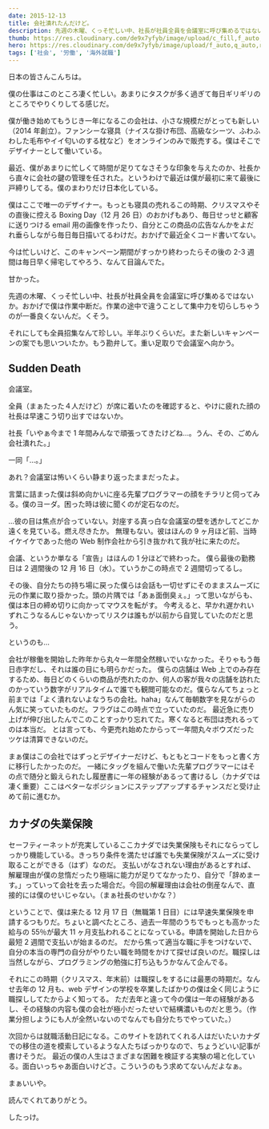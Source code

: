 ```yaml
---
date: 2015-12-13
title: 会社潰れたんだけど。
description: 先週の木曜、くっそ忙しい中、社長が社員全員を会議室に呼び集めるではないか。おかげで僕は作業中断だ。作業の途中で違うことして集中力を切らしちゃうのが一番良くないんだ。くそう。
thumb: https://res.cloudinary.com/de9x7yfyb/image/upload/c_fill,f_auto,h_120,q_auto,r_6,w_120/v1637734527/qc3/posts/canada-work/work_unxrmj.jpg
hero: https://res.cloudinary.com/de9x7yfyb/image/upload/f_auto,q_auto,r_6,w_680/v1637734527/qc3/posts/canada-work/work_unxrmj.jpg
tags: ['社会', '労働', '海外就職']
---
```


日本の皆さんこんちは。

僕の仕事はこのところ凄く忙しい。あまりにタスクが多く過ぎて毎日ギリギリのところでやりくりしてる感じだ。

僕が働き始めてもうじき一年になるこの会社は、小さな規模だがとっても新しい（2014 年創立）。ファンシーな寝具（ナイスな掛け布団、高級なシーツ、ふわふわした毛布やイイ匂いのする枕など）をオンラインのみで販売する。僕はそこでデザイナーとして働いている。

最近、僕があまりに忙しくて時間が足りてなさそうな印象を与えたのか、社長から直々に会社の鍵の管理を任された。というわけで最近は僕が最初に来て最後に戸締りしてる。僕のまわりだけ日本化している。

僕はここで唯一のデザイナー。もっとも寝具の売れるこの時期、クリスマスやその直後に控える Boxing Day（12 月 26 日）のおかげもあり、毎日せっせと顧客に送りつける email 用の画像を作ったり、自分とこの商品の広告なんかをよだれ垂らしながら毎日毎日描いてるわけだ。おかげで最近全くコード書いてない。

今は忙しいけど、このキャンペーン期間がすっかり終わったらその後の 2-3 週間は毎日早く帰宅してやろう、なんて目論んでた。

甘かった。

先週の木曜、くっそ忙しい中、社長が社員全員を会議室に呼び集めるではないか。おかげで僕は作業中断だ。作業の途中で違うことして集中力を切らしちゃうのが一番良くないんだ。くそう。

それにしても全員招集なんて珍しい。半年ぶりくらいだ。また新しいキャンペーンの案でも思いついたか。もう勘弁して。重い足取りで会議室へ向かう。

## Sudden Death

会議室。

全員（まぁたった４人だけど）が席に着いたのを確認すると、やけに疲れた顔の社長は早速こう切り出すではないか。

社長「いやぁ今まで 1 年間みんなで頑張ってきたけどね…。うん、その、ごめん会社潰れた。」

一同「…。」

あれ？会議室は怖いくらい静まり返ったままだったよ。

言葉に詰まった僕は斜め向かいに座る先輩プログラマーの顔をチラリと伺ってみる。僕のヨーダ。困った時は彼に聞くのが定石なのだ。

...彼の目は焦点が合っていない。対座する真っ白な会議室の壁を透かしてどこか遠くを見ている。燃え尽きたか。
無理もない。彼はほんの 9 ヶ月ほど前、当時イケイケであった他の Web 制作会社から引き抜かれて我が社に来たのだ。

会議、というか単なる「宣告」はほんの 1 分ほどで終わった。
僕ら最後の勤務日は 2 週間後の 12 月 16 日（水）。ていうかこの時点で 2 週間切ってるし。

その後、自分たちの持ち場に戻った僕らは会話も一切せずにそのままスムーズに元の作業に取り掛かった。頭の片隅では「あぁ面倒臭ぇ。」って思いながらも、僕は本日の締め切りに向かってマウスを転がす。
今考えると、早かれ遅かれいずれこうなるんじゃないかってリスクは誰もが以前から自覚していたのだと思う。

というのも…

会社が稼働を開始した昨年から丸々一年間全然稼いでいなかった。そりゃもう毎日赤字だし、それは誰の目にも明らかだった。
僕らの店舗は Web 上でのみ存在するため、毎日どのくらいの商品が売れたのか、何人の客が我々の店舗を訪れたのかっていう数字がリアルタイムで誰でも観閲可能なのだ。僕らなんてちょっと前までは「よく潰れないよなうちの会社。haha」なんて毎朝数字を見ながらのん気に笑っていたものだ。フラグはこの時点で立っていたのだ。
最近急に売り上げが伸び出したんでこのことすっかり忘れてた。寒くなると布団は売れるってのは本当だ。
とは言っても、今更売れ始めたからって一年間丸々ボウズだったツケは清算できないのだ。

まぁ僕はこの会社ではずっとデザイナーだけど、もともとコードをもっと書く方に移行したかったのだ。
一緒にタッグを組んで働いた先輩プログラマーにはその点で随分と鍛えられたし履歴書に一年の経験があるって書けるし（カナダでは凄く重要）ここはベターなポジションにステップアップするチャンスだと受け止めて前に進むか。

## カナダの失業保険

セーフティーネットが充実しているここカナダでは失業保険もそれにならってしっかり機能している。きっちり条件を満たせば誰でも失業保険がスムーズに受け取ることができる（はず）なのだ。
支払いがなされない理由があるとすれば、解雇理由が僕の怠惰だったり極端に能力が足りてなかったり、自分で「辞めまーす。」っていって会社を去った場合だ。今回の解雇理由は会社の倒産なんで、直接的には僕のせいじゃない。（まぁ社長のせいかな？）

ということで、僕は来たる 12 月 17 日（無職第 1 日目）には早速失業保険を申請するつもりだ。ちょいと調べたところ、過去一年間のうちでもっとも高かった給与の 55％が最大 11 ヶ月支払われることになっている。申請を開始した日から最短 2 週間で支払いが始まるのだ。
だから焦って適当な職に手をつけないで、自分の本当の専門の自分がやりたい職を時間をかけて探せば良いのだ。職探しは当然しながら、プログラミングの勉強に打ち込もうかなんて企んでる。

それにこの時期（クリスマス、年末前）は職探しをするには最悪の時期だ。なんせ去年の 12 月も、web デザインの学校を卒業したばかりの僕は全く同じように職探ししてたからよく知ってる。
ただ去年と違って今の僕は一年の経験があるし、その経験の内容も僕の会社が極小だったせいで結構濃いものだと思う。（作業分担しようにも人が全然いないのでなんでも自分たちでやっていた。）

次回からは就職活動日記になる。このサイトを訪れてくれる人はだいたいカナダでの移住の道を模索しているような人たちばっかりなので、ちょうどいい記事が書けそうだ。
最近の僕の人生はさまざまな困難を検証する実験の場と化している。面白いっちゃあ面白いけどさ。こういうのもう求めてないんだよなぁ。

まぁいいや。

読んでくれてありがとう。

したっけ。
